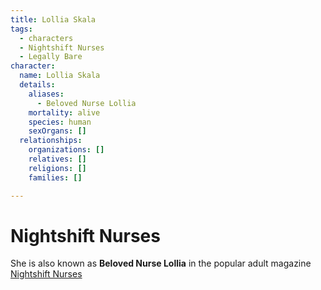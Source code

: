 ```yaml
---
title: Lollia Skala
tags:
  - characters
  - Nightshift Nurses
  - Legally Bare
character:
  name: Lollia Skala
  details:
    aliases:
      - Beloved Nurse Lollia
    mortality: alive
    species: human
    sexOrgans: []
  relationships:
    organizations: []
    relatives: []
    religions: []
    families: []

---
```


<Stub />

# Nightshift Nurses

She is also known as **Beloved Nurse Lollia** in the popular adult magazine
[Nightshift Nurses](/organizations/nightshift-nurses/)

